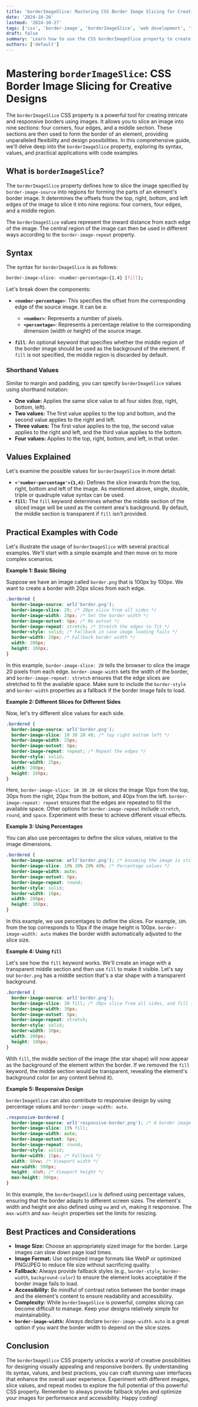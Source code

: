 ```yaml
---
title: 'borderImageSlice: Mastering CSS Border Image Slicing for Creative Designs (Examples)'
date: '2024-10-26'
lastmod: '2024-10-27'
tags: ['css', 'border-image', 'borderImageSlice', 'web development', 'frontend development', 'css tricks', 'responsive design']
draft: false
summary: 'Learn how to use the CSS borderImageSlice property to create stunning and flexible border images for your website. This comprehensive guide covers the syntax, values, examples, and best practices for mastering border image slicing in CSS.'
authors: ['default']
---
```


# Mastering `borderImageSlice`: CSS Border Image Slicing for Creative Designs

The `borderImageSlice` CSS property is a powerful tool for creating intricate and responsive borders using images. It allows you to slice an image into nine sections: four corners, four edges, and a middle section. These sections are then used to form the border of an element, providing unparalleled flexibility and design possibilities. In this comprehensive guide, we'll delve deep into the `borderImageSlice` property, exploring its syntax, values, and practical applications with code examples.

## What is `borderImageSlice`?

The `borderImageSlice` property defines how to slice the image specified by `border-image-source` into regions for forming the parts of an element's border image.  It determines the offsets from the top, right, bottom, and left edges of the image to slice it into nine regions: four corners, four edges, and a middle region.

The `borderImageSlice` values represent the inward distance from each edge of the image.  The central region of the image can then be used in different ways according to the `border-image-repeat` property.

## Syntax

The syntax for `borderImageSlice` is as follows:

```css
border-image-slice: <number-percentage>{1,4} [fill];
```

Let's break down the components:

*   **`<number-percentage>`**: This specifies the offset from the corresponding edge of the source image.  It can be a:
    *   **`<number>`**:  Represents a number of pixels.
    *   **`<percentage>`**:  Represents a percentage relative to the corresponding dimension (width or height) of the source image.

*   **`fill`**:  An optional keyword that specifies whether the middle region of the border image should be used as the background of the element. If `fill` is not specified, the middle region is discarded by default.

### Shorthand Values

Similar to margin and padding, you can specify `borderImageSlice` values using shorthand notation:

*   **One value:** Applies the same slice value to all four sides (top, right, bottom, left).
*   **Two values:** The first value applies to the top and bottom, and the second value applies to the right and left.
*   **Three values:** The first value applies to the top, the second value applies to the right and left, and the third value applies to the bottom.
*   **Four values:** Applies to the top, right, bottom, and left, in that order.

## Values Explained

Let's examine the possible values for `borderImageSlice` in more detail:

*   **`<'number-percentage'>{1,4}`:** Defines the slice inwards from the top, right, bottom and left of the image. As mentioned above, single, double, triple or quadruple value syntax can be used.
*   **`fill`:**  The `fill` keyword determines whether the middle section of the sliced image will be used as the content area's background.  By default, the middle section is transparent if `fill` isn't provided.

## Practical Examples with Code

Let's illustrate the usage of `borderImageSlice` with several practical examples.  We'll start with a simple example and then move on to more complex scenarios.

**Example 1: Basic Slicing**

Suppose we have an image called `border.png` that is 100px by 100px.  We want to create a border with 20px slices from each edge.

```css
.bordered {
  border-image-source: url('border.png');
  border-image-slice: 20; /* 20px slice from all sides */
  border-image-width: 20px; /* Set the border width */
  border-image-outset: 0px; /* No outset */
  border-image-repeat: stretch; /* Stretch the edges to fit */
  border-style: solid; /* Fallback in case image loading fails */
  border-width: 20px; /* Fallback border width */
  width: 200px;
  height: 100px;
}
```

In this example, `border-image-slice: 20` tells the browser to slice the image 20 pixels from each edge. `border-image-width` sets the width of the border, and `border-image-repeat: stretch` ensures that the edge slices are stretched to fit the available space.  Make sure to include the `border-style` and `border-width` properties as a fallback if the border image fails to load.

**Example 2: Different Slices for Different Sides**

Now, let's try different slice values for each side.

```css
.bordered {
  border-image-source: url('border.png');
  border-image-slice: 10 30 20 40; /* top right bottom left */
  border-image-width: 25px;
  border-image-outset: 0px;
  border-image-repeat: repeat; /* Repeat the edges */
  border-style: solid;
  border-width: 25px;
  width: 200px;
  height: 100px;
}
```

Here, `border-image-slice: 10 30 20 40` slices the image 10px from the top, 30px from the right, 20px from the bottom, and 40px from the left.  `border-image-repeat: repeat` ensures that the edges are repeated to fill the available space.  Other options for `border-image-repeat` include `stretch`, `round`, and `space`.  Experiment with these to achieve different visual effects.

**Example 3: Using Percentages**

You can also use percentages to define the slice values, relative to the image dimensions.

```css
.bordered {
  border-image-source: url('border.png'); /* Assuming the image is still 100x100 */
  border-image-slice: 10% 30% 20% 40%; /* Percentage values */
  border-image-width: auto;
  border-image-outset: 0px;
  border-image-repeat: round;
  border-style: solid;
  border-width: 10px;
  width: 200px;
  height: 100px;
}
```

In this example, we use percentages to define the slices. For example, `10%` from the top corresponds to 10px if the image height is 100px. `border-image-width: auto` makes the border width automatically adjusted to the slice size.

**Example 4: Using `fill`**

Let's see how the `fill` keyword works. We'll create an image with a transparent middle section and then use `fill` to make it visible.  Let's say our `border.png` has a middle section that's a star shape with a transparent background.

```css
.bordered {
  border-image-source: url('border.png');
  border-image-slice: 30 fill; /* 30px slice from all sides, and fill the middle */
  border-image-width: 30px;
  border-image-outset: 0px;
  border-image-repeat: stretch;
  border-style: solid;
  border-width: 30px;
  width: 200px;
  height: 100px;
}
```

With `fill`, the middle section of the image (the star shape) will now appear as the background of the element within the border.  If we removed the `fill` keyword, the middle section would be transparent, revealing the element's background color (or any content behind it).

**Example 5: Responsive Design**

`borderImageSlice` can also contribute to responsive design by using percentage values and `border-image-width: auto`.

```css
.responsive-bordered {
  border-image-source: url('responsive-border.png'); /* A border image */
  border-image-slice: 15% fill;
  border-image-width: auto;
  border-image-outset: 0px;
  border-image-repeat: round;
  border-style: solid;
  border-width: 15px; /* Fallback */
  width: 80vw; /* Viewport width */
  max-width: 500px;
  height: 40vh; /* Viewport height */
  max-height: 300px;
}
```

In this example, the `borderImageSlice` is defined using percentage values, ensuring that the border adapts to different screen sizes. The element's width and height are also defined using `vw` and `vh`, making it responsive. The `max-width` and `max-height` properties set the limits for resizing.

## Best Practices and Considerations

*   **Image Size:**  Choose an appropriately sized image for the border. Large images can slow down page load times.
*   **Image Format:**  Use optimized image formats like WebP or optimized PNG/JPEG to reduce file size without sacrificing quality.
*   **Fallback:** Always provide fallback styles (e.g., `border-style`, `border-width`, `background-color`) to ensure the element looks acceptable if the border image fails to load.
*   **Accessibility:** Be mindful of contrast ratios between the border image and the element's content to ensure readability and accessibility.
*   **Complexity:**  While `borderImageSlice` is powerful, complex slicing can become difficult to manage.  Keep your designs relatively simple for maintainability.
*   **`border-image-width`:** Always declare `border-image-width`. `auto` is a great option if you want the border width to depend on the slice sizes.

## Conclusion

The `borderImageSlice` CSS property unlocks a world of creative possibilities for designing visually appealing and responsive borders. By understanding its syntax, values, and best practices, you can craft stunning user interfaces that enhance the overall user experience. Experiment with different images, slice values, and repeat modes to explore the full potential of this powerful CSS property. Remember to always provide fallback styles and optimize your images for performance and accessibility.  Happy coding!